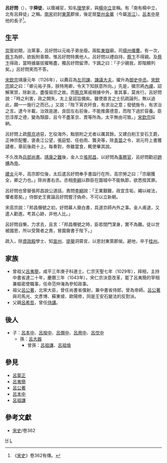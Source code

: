 
'''呂好問'''（{{bd|1064年||1131年}}），字'''舜徒'''，以蔭補官，知名[[理學|理學]]家，與[[楊中立|楊中立]]並稱。有「南有楊中立，北有呂舜徒」之稱。[[南宋|南宋]]初封[[東萊|東萊]]郡侯，後定居[[婺州|婺州]][[金華縣|金華]]（今屬[[浙江|浙江]]）。[[呂本中|呂本中]]是他的長子<ref>《[[宋史|宋史]]》卷362有傳。</ref>。

==生平==
[[崇寧|崇寧]]初期，治黨事，呂好問以元祐子弟坐廢。兩監[[東嶽|東嶽]]廟，司[[揚州|揚州]][[儀曹|儀曹]]。有一次，[[蔡卞|蔡卞]]為帥，欲扳附善類，惟呂好問特異他人。呂好問以禮自持，[[蔡卞|蔡卞]]不得親。及[[蔡卞|蔡卞]]得政，當時據屬拔擢略盡，獨呂好問留滯，卞諷之曰：「子少親我，即階顯列矣。」呂好問笑而不答。

[[宋欽宗|宋欽宗]]靖康元年（1126年），以薦召為[[左司諫|左司諫]]、[[諫議大夫|諫議大夫]]，擢升為[[御史中丞|御史中丞]]。[[宋欽宗|宋欽宗]]諭之曰：「卿元祐子孫，朕特用卿，令天下知朕意所向。」先是，徽宗將[[內禪|內禪]]，詔解黨禁，除新法，盡復祖宗之故。而[[蔡京|蔡京]]黨戚根據中外，害其事，莫肯行。呂好問說：「時之利害，政之闕失，太上皇詔旨備矣。雖使直言之士抗疏論列，無以過此，願一一施行之而已。」又說：「陛下宵衣旰食，有求治之意；發號施令，有求治之言。逮今半載，治效逾邈，良田左右前後，不能推廣德意，而陛下過於容養。臣恐淳厚之德，變為頹靡，且今不盡革京、貫等所為，太平無由可致。」[[宋欽宗|宋欽宗]]採納。

呂好問上疏[[蔡京|蔡京]]過惡，乞役海外，黜朋附之尤者以厲其餘。又建白削王安石王爵，正神宗配饗，褒表江公望，張庭堅、任伯雨、龔夬等，除[[青苗法|青苗]]之令，湔元符上書獲譴者，章前後疏十上。每奏對，帝雖當食，輒使畢其說。

不久改為[[兵部尚書|兵部尚書]]。[[靖康之難|靖康之難]]後，金人立[[張邦昌|張邦昌]]，以好問為[[事務官|事務官]]，呂好問勸迎[[趙構|趙構]]為[[帝|帝]]。

[[建炎|建炎]]元年，高宗即位後，太后遣呂好問奉手書詣行在所，高宗勞之曰：「宗廟獲全，卿之力也。」除尚書右丞。丞相[[李綱|李綱]]以群臣在圍城中不能執節，欲悉按其罪。

呂好問也曾替張邦昌說公道話，責問[[李綱|李綱]]說：「王業艱難，政宜含垢，繩以峻法，懼者眾矣。」侍御史王賓論呂好問嘗汙偽命，不可以立新朝。

宋高宗說：「邦昌僭號之初，好問募人齎白書，具道京師內外之事。金人甫退，又遣人勸進。考其心跡，非他人比。」

呂好問自慚，力求去，且言：「邦昌僭號之時，臣若閉門潔身，實不為難。徒以世被國恩，所以受賢者之責，冒圍齎書于陛下。」

疏入，除[[資政殿|資政殿]]學士、知[[宣州|宣州]]、[[提舉|提舉]]洞霄宮，以恩封東萊郡侯。避地，卒于[[桂州|桂州]]。

== 家族 ==
*曾祖父[[呂夷簡|呂夷簡]]，咸平三年庚子科進士。仁宗天聖七年（1029年），拜相，主持中書省達二十年，慶曆三年（1043年），宋仁宗決意改革，罷了呂夷簡的宰相兼樞密使職事，任命范仲淹為參知政事。
*祖父[[呂公著|呂公著]]，北宋大臣，曾任尚書省僕射，兼中書省侍郎，曾為帝師。[[呂公著|呂公著]]與司馬光、文彥博、蘇東坡、歐陽修，同是王安石變法的反對派。
*父親[[呂希哲|呂希哲]]，曾任[[侍講|侍講]]。

== 後人 ==
*子：[[呂本中|呂本中]]、[[呂揆中|呂揆中]]、[[呂弸中|呂弸中]]、[[呂用中|呂用中]]、[[呂忱中|呂忱中]]
**孫：[[呂大器_(宋朝)|呂大器]]
***曾孫：[[呂祖謙|呂祖謙]]、[[呂祖儉|呂祖儉]]

==參見==
*[[呂蒙正|呂蒙正]]
*[[呂夷簡|呂夷簡]]
*[[呂公著|呂公著]]
*[[呂本中|呂本中]]
*[[呂祖謙|呂祖謙]]


==參考文獻==
*[[宋史|宋史]]/卷362

{{reflist}}

[[Category:呂姓|H]]
[[Category:宋朝副相|L]]